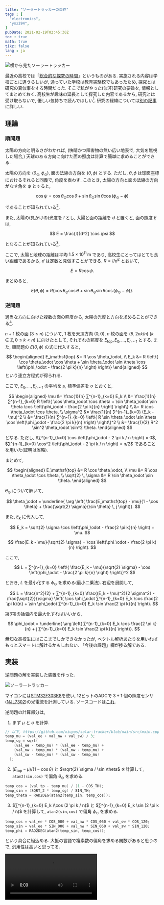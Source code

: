 ```yaml
---
title: "ソーラートラッカーの自作"
tags : [
  "electronics",
  "ymz294",
]
pubDate: 2021-02-19T02:45:30Z
toc : true
math: true
tikz: false
lang : ja
---
```



![横から見たソーラートラッカー](./_1.jpg)

最近の高校では「[総合的な探究の時間](https://www.mext.go.jp/content/1407196_21_1_1_2.pdf)」というものがある.
実施される内容は学校ごとに違うらしいが,
通っていた学校は教育実験校でもあったため,
探究とは研究の真似事をする時間だった.
そこで私がやった(似非)研究の要旨を,
情報としてまとめておく.
高校生が趣味の延長として探究した内容であるから,
研究とは受け取らないで, 優しい気持ちで読んでほしい[^1].
研究の経緯については[別の記事](/blog/electronics/hs-summer/)に詳しい.

[^1]: もちろん立派な研究をする高校生もいる.
おならの匂いを消すパンツを作り話題になった先輩など.

## 理論

### 順問題

太陽の方向と明るさがわかれば,
(快晴かつ障害物の無い広い地表で, 大気を無視した場合,)
天球のある方向に向けた面の照度は計算で簡単に求めることができる.

太陽の方向を $(\theta_\odot, \phi_\odot)$,
面の法線の方向を $(\theta, \phi)$ とする.
ただし, $\theta,\phi$ は球面座標におけるそれらと同義で, 角度を表わす.
このとき, 太陽の方向と面の法線の方向がなす角を $\psi$ とすると,

$$
\cos \psi =
\cos \theta_\odot \cos \theta +
\sin \theta_\odot \sin \theta
\cos (\phi_\odot - \phi)
$$

であることが知られている[^2].
[^2]: これを[球面三角法の余弦定理](https://ja.wikipedia.org/wiki/球面三角法#球面三角法の基本公式)という.
古くは航海術の時代に使われていたらしい.

また, 太陽の(見かけの)光度を $I$ とし,
太陽と面の距離を $d$ と置くと,
面の照度 $E$ は,

$$
E = \frac{I}{d^2} \cos \psi
$$

となることが知られている[^3].
[^3]: [Beleuchtungsstärke – Wikipedia](https://de.wikipedia.org/wiki/Beleuchtungsst%C3%A4rke#Photometrisches_Entfernungsgesetz),
[光学 講義ノート 黒田和男(第１０章 測光・測色)](http://qopt.iis.u-tokyo.ac.jp/optics/10radiometryU_A4.pdf#page=4).

ここで, 太陽と地球の距離は平均 $1.5 \times 10^{11} \, \mathrm{m}$ であり,
高校生にとってはとても長い距離であるから, $d$ は定数と見做すことができる.
$R = I/d^2$ とおいて,

$$
E = R \cos \psi.
$$

まとめると,

$$
E(\theta, \phi) = R \left\{
  \cos \theta_\odot \cos \theta +
  \sin \theta_\odot \sin \theta
  \cos (\phi_\odot - \phi)
\right\}.
$$

### 逆問題

適当な方向に向けた複数の面の照度から,
太陽の光度と方向を求めることができる[^4].
[^4]: ここでの適当は「適切な方向で」という意味で,
任意の数の面だったり,
解が存在する条件だったりは証明できていない.

$n+1$ 枚の面 ($3 \leq n$) について, $1$ 枚を天頂方向 $(0,0)$,
$n$ 枚の面を $(\theta, 2 \pi k / n)$ ($k \in \mathbb{Z}, \, 0 \leq k < n$)
に向けたとして,
それぞれの照度を $E_\mathsf{top}, E_0, \dots, E_{n-1}$ とする.
また, 順問題の $E(\theta,\phi)$ の式に代入すると,

$$
\begin{aligned}
  E_\mathsf{top} &= R \cos \theta_\odot, \\
  E_k &= R \left\{
    \cos \theta_\odot \cos \theta +
    \sin \theta_\odot \sin \theta
    \cos \left(\phi_\odot - \frac{2 \pi k}{n} \right)
  \right\}
\end{aligned}
$$
という連立方程式が得られる.

ここで, $E_0, \dots, E_{n-1}$ の平均を $\mu$, 標準偏差を $\sigma$ とおくと,

$$
\begin{aligned}
  \mu
  &= \frac{1}{n} ∑^{n-1}_{k=0} E_k \\ 
  &= \frac{1}{n} ∑^{n-1}_{k=0} R \left\{
      \cos \theta_\odot \cos \theta +
      \sin \theta_\odot \sin \theta
      \cos \left(\phi_\odot - \frac{2 \pi k}{n} \right)
    \right\} \\
  &= R \cos \theta_\odot \cos \theta, \\
  \sigma^2
  &= \frac{1}{n} ∑^{n-1}_{k=0} (E_k - \mu)^2 \\ 
  &= \frac{1}{n} ∑^{n-1}_{k=0} \left\{
      R \sin \theta_\odot \sin \theta
      \cos \left(\phi_\odot - \frac{2 \pi k}{n} \right)
    \right\}^2 \\ 
  &= \frac{1}{2} R^2 \sin^2 \theta_\odot \sin^2 \theta.
\end{aligned}
$$

となる. ただし,
$∑^{n-1}_{k=0} \cos \left(\phi_\odot - 2 \pi k / n \right) = 0$,
$∑^{n-1}_{k=0} \cos^2 \left(\phi_\odot - 2 \pi k / n \right) = n/2$
であることを用いた(証明は省略).

まとめて,

$$
\begin{aligned}
  E_\mathsf{top} &= R \cos \theta_\odot, \\ 
  \mu &= R \cos \theta_\odot \cos \theta, \\ 
  \sqrt{2} \, \sigma &= R \sin \theta_\odot \sin \theta.
\end{aligned}
$$

$\theta_\odot$ について解いて,

$$
\theta_\odot = \underline{ \arg \left(
    \frac{E_\mathsf{top} - \mu}{1 - \cos \theta}
    +
    \frac{\sqrt{2} \sigma}{\sin \theta} \, j
\right)}.
$$

また, $E_k$ に代入して,

$$
E_k = \sqrt{2} \sigma \cos \left(\phi_\odot - \frac{2 \pi k}{n} \right) + \mu.
$$

$$
\frac{E_k - \mu}{\sqrt{2} \sigma} = \cos \left(\phi_\odot - \frac{2 \pi k}{n} \right).
$$

ここで,

$$
L = ∑^{n-1}_{k=0} \left\{
  \frac{E_k - \mu}{\sqrt{2} \sigma} - \cos \left(\phi_\odot - \frac{2 \pi k}{n} \right)
\right\}^2
$$

とおき, $L$ を最小化する $\phi_\odot$ を求める(最小二乗法).
右辺を展開して,

$$
L =
  \frac{n^2}{2} +
  ∑^{n-1}_{k=0} \frac{(E_k - \mu)^2}{2 \sigma^2} -
  \frac{\sqrt{2}}{\sigma} \left(
    \cos \phi_\odot ∑^{n-1}_{k=0} E_k \cos \frac{2 \pi k}{n} +
    \sin \phi_\odot ∑^{n-1}_{k=0} E_k \sin \frac{2 \pi k}{n}
  \right).
$$

第3項の括弧内を最大化すればいいから,

$$
\phi_\odot = \underline{ \arg \left(
  ∑^{n-1}_{k=0} E_k \cos \frac{2 \pi k}{n} +
  j ∑^{n-1}_{k=0} E_k \sin \frac{2 \pi k}{n}
\right)}.
$$

無知な高校生にはここまでしかできなかったが,
ベクトル解析あたりを用いればもっとスマートに解けるかもしれない.
「今後の課題」欄が捗る解である.

## 実装

逆問題の解を実装した装置を作った.

![ソーラートラッカー](./_2.jpg)


マイコンには[STM32F303K8](https://www.st.com/en/evaluation-tools/nucleo-f303k8.html)を使い,
12ビットのADCで $3+1$ 個の照度センサ([NJL7302](https://www.njr.co.jp/electronic_device/products/NJL7302L-F3.html))の光電流を計測している.
ソースコードは[これ](https://github.com/xiupos/solar-tracker).

逆問題の計算部分は,
1. まず $\mu$ と $\sigma$ を計算.

```cpp
// 以下, https://github.com/xiupos/solar-tracker/blob/main/src/main.cppより抜粋
temp_mu = (val_ee + val_nw + val_sw) / 3;
temp_sg = sqrt(
    (val_ee - temp_mu) * (val_ee - temp_mu) +
    (val_nw - temp_mu) * (val_nw - temp_mu) +
    (val_sw - temp_mu) * (val_sw - temp_mu)
  );
```

2. $(E_\mathsf{top} - \mu)/(1 - \cos \theta)$ と
$\sqrt{2} \sigma / \sin \theta$ を計算して,
`atan2(sin,cos)` で偏角 $\theta_\odot$ を求める.

```cpp
temp_cos = (val_tp - temp_mu) / (1 - COS_TH);
temp_sin = (SQRT_2 * temp_sg) / SIN_TH;
temp_theta = RAD2DEG(atan2(temp_sin, temp_cos));
```

3. $∑^{n-1}_{k=0} E_k \\cos (2 \pi k / n)$ と
$∑^{n-1}_{k=0} E_k \sin (2 \pi k / n)$ を計算して,
`atan2(sin,cos)` で偏角 $\phi_\odot$ を求める.

```cpp
temp_cos = val_ee * COS_000 + val_nw * COS_060 + val_sw * COS_120;
temp_sin = val_ee * SIN_000 + val_nw * SIN_060 + val_sw * SIN_120;
temp_phi = RAD2DEG(atan2(temp_sin, temp_cos));
```

という具合に組込める.
大抵の言語で複素数の偏角を求める関数があると思うので,
汎用性は高いと思ってる.

<Video src={video1} loop />

上部のサーボ(2軸)で太陽の方向を指し示すようにしているが,
概ね方向は合っていると思う[^5].
[^5]: 研究であれば厳密な検証が必要だろうが,
4個の照度センサだけではどうしても限界があるので目を瞑ってほしい.

## 応用

元々は太陽光発電用ソーラートラッカーを作る研究だった.
他には, 探査機が自分の位置を測ることなどに応用できると思う.
たぶんもうやらないが.
